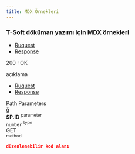 ```yaml
---
title: MDX Örnekleri
---
```


### T-Soft döküman yazımı için MDX örnekleri



<div class="tabs mb-3">
  <div id="tab2" class="tab">
    <ul class="nav nav-tabs">
      <li><a href="#tab1">Ruquest</a></li>
      <li class="active"><a href="#tab2">Response</a></li>
    </ul>
    <div class="p-2">
        <div class="response-200"></div><span>200 : OK</span>
        <p class="d-block text-gray pl-1 mb-2">
            açıklama
        </p>
    </div>
  </div>
  <div id="tab1" class="tab">
    <ul class="nav nav-tabs">
      <li class="active"><a href="#tab1">Ruquest</a></li>
      <li><a href="#tab2">Response</a></li>
    </ul>
    <div class="mb-1">Path Parameters</div>
    <div class="row border rounded m-0">ğ
        <div class="col-3 p-2">
            <strong class="text-primary">$P.ID</strong>
            <sup class="d-block text-gray">parameter</sup>
        </div>
        <div class="col-4 p-2">
            <code>number</code>
            <sup class="d-block text-gray">type</sup>
        </div>
        <div class="col-5 p-2">
            <div class="badge-rounded-pill">
                GET
            </div>
            <sup class="d-block text-gray">method</sup>
        </div>
    </div>
  </div>
</div>


```json live
düzenlenebilir kod alanı
```
